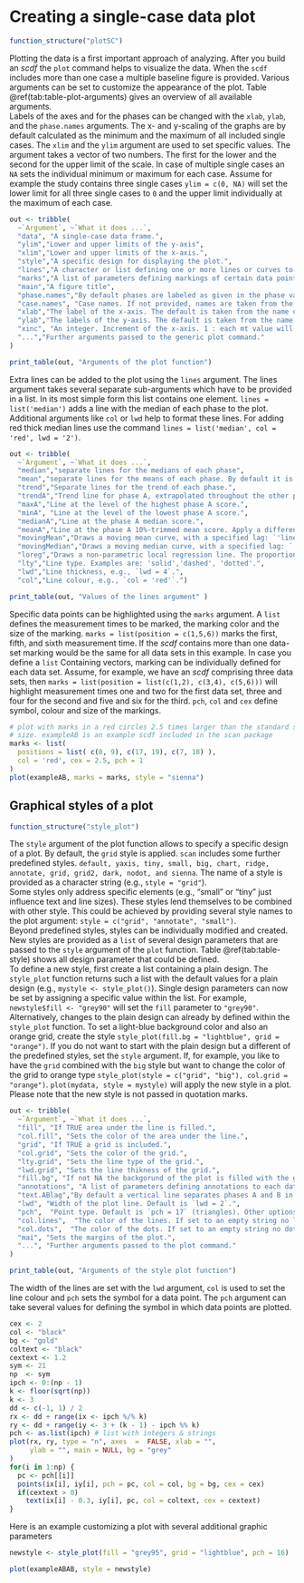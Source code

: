 
# Creating a single-case data plot

```r
function_structure("plotSC")
```

Plotting the data is a first important approach of analyzing. After you build an *scdf* the `plot` command helps to visualize the data. When the `scdf` includes more than one case a multiple baseline figure is provided. Various arguments can be set to customize the appearance of the plot. Table \@ref(tab:table-plot-arguments) gives an overview of all available arguments.  
Labels of the axes and for the phases can be changed with the `xlab`, `ylab`, and the `phase.names` arguments. The x- and y-scaling of the graphs are by default calculated as the minimum and the maximum of all included single cases. The `xlim` and the `ylim` argument are used to set specific values. The argument takes a vector of two numbers. The first for the lower and the second for the upper limit of the scale. In case of multiple single cases an `NA` sets the individual minimum or maximum for each case. Assume for example the study contains three single cases `ylim = c(0, NA)` will set the lower limit for all three single cases to `0` and the upper limit individually at the maximum of each case.

```r

out <- tribble(
  ~`Argument`, ~`What it does ...`,
  "data", "A single-case data frame.",
  "ylim","Lower and upper limits of the y-axis",
  "xlim","Lower and upper limits of the x-axis.",
  "style","A specific design for displaying the plot.",
  "lines","A character or list defining one or more lines or curves to be plotted.",
  "marks","A list of parameters defining markings of certain data points.",
  "main","A figure title",
  "phase.names","By default phases are labeled as given in the phase variable. Use this argument to specify different labels: `phase.names = c('Baseline', 'Intervention')`.",
  "case.names", "Case names. If not provided, names are taken from the scdf or left blank if the scdf does not contain case names.",
  "xlab","The label of the x-axis. The default is taken from the name of the measurement variable as provided by the scdf.",
  "ylab","The labels of the y-axis. The default is taken from the name of the dependent variable as provided by the scdf.",
  "xinc", "An integer. Increment of the x-axis. 1 : each mt value will be printed, 2 : every other value, 3 : every third values etc.",
  "...","Further arguments passed to the generic plot command."
)

print_table(out, "Arguments of the plot function")
```

Extra lines can be added to the plot using the `lines` argument. The lines argument takes several separate sub-arguments which have to be provided in a list. In its most simple form this list contains one element. `lines = list('median')` adds a line with the median of each phase to the plot. Additional arguments like `col` or `lwd` help to format these lines. For adding red thick median lines use the command `lines = list('median', col = 'red', lwd = '2')`.

```r
out <- tribble(
  ~`Argument`, ~`What it does ...`,
  "median","separate lines for the medians of each phase",
  "mean","separate lines for the means of each phase. By default it is 10%-trimmed. Other trims can be set using a second parameter (e.g., `lines = list(mean = 0.2)` draws a 20%-trimmed mean line).",
  "trend","Separate lines for the trend of each phase.",
  "trendA","Trend line for phase A, extrapolated throughout the other phases",
  "maxA","Line at the level of the highest phase A score.",
  "minA", "Line at the level of the lowest phase A score.",
  "medianA","Line at the phase A median score.",
  "meanA","Line at the phase A 10%-trimmed mean score. Apply a different trim, by using the additional argument (e.g., `lines = list(meanA = 0.2)`).",
  "movingMean","Draws a moving mean curve, with a specified lag: `'lines = list(movingMean = 2)'`. Default is a lag 1 curve.",
  "movingMedian","Draws a moving median curve, with a specified lag: `'lines = list(movingMedian = 3).` Default is a lag 1 curve.",
  "loreg","Draws a non-parametric local regression line. The proportion of data influencing each data point can be specified using `lines = list('loreg' = 0.66)`. The default is 0.5.",
  "lty","Line type. Examples are: 'solid','dashed', 'dotted'.",
  "lwd","Line thickness, e.g., `lwd = 4`.",
  "col","Line colour, e.g., `col = 'red'`.")

print_table(out, "Values of the lines argument" )

```

Specific data points can be highlighted using the `marks` argument. A `list` defines the measurement times to be marked, the marking color and the size of the marking. `marks = list(position = c(1,5,6))` marks the first, fifth, and sixth measurement time. If the _scdf_ contains more than one data-set marking would be the same for all data sets in this example. In case you define a `list` Containing vectors, marking can be individually defined for each data set. Assume, for example, we have an _scdf_ comprising three data sets, then `marks = list(position = list(c(1,2), c(3,4), c(5,6)))` will highlight measurement times one and two for the first data set, three and four for the second and five and six for the third. `pch`, `col` and `cex` define symbol, colour and size of the markings.

```r
# plot with marks in a red circles 2.5 times larger than the standard symbol 
# size. exampleAB is an example scdf included in the scan package
marks <- list(
  positions = list( c(8, 9), c(17, 19), c(7, 18) ), 
  col = 'red', cex = 2.5, pch = 1
)
plot(exampleAB, marks = marks, style = "sienna")
```

## Graphical styles of a plot

```r
function_structure("style_plot")
```

The `style` argument of the plot function allows to specify a specific design of a plot. By default, the `grid` style is applied. `scan` includes some further predefined styles. `default, yaxis, tiny, small, big, chart, ridge, annotate, grid, grid2, dark, nodot, and sienna`. The name of a style is provided as a character string (e.g., `style = "grid"`).  
Some styles only address specific elements (e.g., "small" or "tiny" just influence text  and line sizes). These styles lend themselves to be combined with other style. This could be achieved by providing several style names to the plot argument: `style = c("grid", "annotate", "small")`.  
Beyond predefined styles, styles can be individually modified and created. New styles are provided as a `list` of several design parameters that are passed to the `style` argument of the `plot` function. Table \@ref(tab:table-style) shows all design parameter that could be defined.  
To define a new style, first create a list containing a plain design. The `style_plot` function returns such a list with the default values for a plain design (e.g., `mystyle <- style_plot()`). Single design parameters can now be set by assigning a specific value within the list. For example, `newstyle$fill <- "grey90"` will set the `fill` parameter to `"grey90"`. Alternatively, changes to the plain design can already by defined within the `style_plot` function. To set a light-blue background color and also an orange grid, create the style `style_plot(fill.bg = "lightblue", grid = "orange")`.
If you do not want to start with the plain design but a different of the predefined styles, set the `style` argument. If, for example, you like to have the `grid` combined with the `big` style but want to change the color of the grid to orange type `style_plot(style = c("grid", "big"), col.grid = "orange")`. `plot(mydata, style = mystyle)` will apply the new style in a plot. Please note that the new style is not passed in quotation marks.  

```r
out <- tribble(
  ~`Argument`, ~`What it does ...`,
  "fill", "If TRUE area under the line is filled.", 
  "col.fill", "Sets the color of the area under the line.",
  "grid", "If TRUE a grid is included.",
  "col.grid", "Sets the color of the grid.",
  "lty.grid", "Sets the line type of the grid.",
  "lwd.grid", "Sets the line thikness of the grid.",
  "fill.bg", "If not NA the backgorund of the plot is filled with the given color.",
  "annotations", "A list of parameters defining annotations to each data point. This adds the score of each MT to your plot. `'pos'` Position of the annotations: 1 = below, 2 = left, 3 = above, 4 = right. `'col'` Color of the annotations. `'cex'` Size of the annotations. `'round'` rounds the values to the specified decimal. `annotations = list(pos = 3, col = 'brown', round = 1)` adds scores rounded to one decimal above the data point in brown color to the plot.",
  "text.ABlag","By default a vertical line separates phases A and B in the plot. Alternatively, you could print a character string between the two phases using this argument: `text.ABlag = 'Start'`.",
  "lwd", "Width of the plot line. Default is `lwd = 2`.",
  "pch",  "Point type. Default is `pch = 17` (triangles). Other options are for example: 16 (filled circles) or 'A' (uses the letter A).",
  "col.lines",  "The color of the lines. If set to an empty string no lines are drawn.",
  "col.dots",  "The color of the dots. If set to an empty string no dots are drawn.",
  "mai", "Sets the margins of the plot.",
  "...", "Further arguments passed to the plot command."
)

print_table(out, "Arguments of the style plot function")
```

The width of the lines are set with the `lwd` argument, `col` is used to set the line colour and `pch` sets the symbol for a data point.
The `pch` argument can take several values for defining the symbol in which data points are plotted.

```r

cex <- 2
col <- "black"
bg <- "gold"
coltext <- "black"
cextext <- 1.2
sym <- 21
np  <- sym
ipch <- 0:(np - 1)
k <- floor(sqrt(np))
k <- 3
dd <- c(-1, 1) / 2
rx <- dd + range(ix <- ipch %/% k)
ry <- dd + range(iy <- 3 + (k - 1) - ipch %% k)
pch <- as.list(ipch) # list with integers & strings
plot(rx, ry, type = "n", axes  =  FALSE, xlab = "", 
     ylab = "", main = NULL, bg = "grey"
)
for(i in 1:np) {
  pc <- pch[[i]]
  points(ix[i], iy[i], pch = pc, col = col, bg = bg, cex = cex)
  if(cextext > 0)
    text(ix[i] - 0.3, iy[i], pc, col = coltext, cex = cextext)
}

```

Here is an example customizing a plot with several additional graphic parameters

```r
newstyle <- style_plot(fill = "grey95", grid = "lightblue", pch = 16)

plot(exampleABAB, style = newstyle)
```


